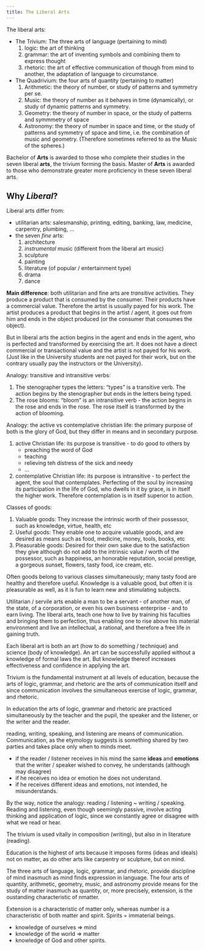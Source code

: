 ```yaml
---
title: The Liberal Arts
---
```


The liberal arts:

* The Trivium: The three arts of language (pertaining to mind)
  1. logic: the art of thinking
  2. grammar: the art of inventing symbols and combining them to express thought
  3. rhetoric: the art of effective communication of though from mind to another, 
     the adaptation of language to circumstance.
* The Quadrivium: the four arts of quantity (pertaining to matter)
  1. Arithmetic: the theory of number, or study of patterns and symmetry per se.
  2. Music: the theory of number as it behaves in time (dynamically), or study of dynamic patterns and symmetry.
  3. Geometry: the theory of number in space, or the study of patterns and symmmetry of space
  4. Astronomy: the theory of number in space and time, or the study of patterns and symmetry of space and time, i.e.
     the combination of music and geometry. (Therefore sometimes referred to as the Music of the spheres.)

Bachelor of **Arts** is awarded to those who complete their studies in the seven liberal **arts**, the trivium forming the basis.
Master of **Arts** is awarded to those who demonstrate greater more proficiency in these seven liberal arts.


## Why *Liberal*? 

Liberal arts differ from:

* utilitarian arts: salesmanship, printing, editing, banking, law, medicine, carpentry, plumbing, ...
* the seven *fine* arts: 
  1. architecture
  2. *instrumental* music (different from the liberal art music)
  3. sculpture
  4. painting
  5. literature (of popular / entertainment type)
  6. drama
  7. dance
  
**Main difference**: both utilitarian and fine arts are *transitive* activities. They produce a product 
that is consumed by the consumer. Their products have a commercial value. Therefore the artist is usually payed
for his work. 
The artist produces a product
that begins in the artist / agent, it goes out from him and ends in the object produced (or the consumer that 
consumes the object). 

But in liberal arts the action begins in the agent and ends in the agent, who is perfected and transformed
by exercising the art. It does not have a direct commercial or transactional value and the artist is not payed 
for his work. (Just like in the University students are not payed for their work, but on the contrary usually 
pay the instructors or the University).

Analogy: transitive and intransitive verbs:

1. The stenographer types the letters: "types" is a transitive verb. The action begins by the stenographer
   but ends in the letters being typed.
2. The rose blooms: "bloom" is an intransitive verb - the action begins in the rose and ends in the rose.
   The rose itself is transformed by the action of blooming. 

Analogy: the active vs contemplative christian life: the primary purpose of both is the glory of God, but
they differ in means and in secondary purpose.

1. active Christian life: its purpose is transitive - to do good to others by
   * preaching the word of God
   * teaching
   * relieving teh distress of the sick and needy
   * ...
2. contemplative Christian life: its purpose is intransitive - to perfect the agent, the soul that contemplates.
   Perfecting of the soul by increasing its participation in the life of God, who dwells in it by grace, is in
   itself the higher work. Therefore contemplation is in itself superior to action.

Classes of goods:

1. Valuable goods: They increase the intrinsic worth of their possessor, such as knowledge, virtue, health, etc
2. Useful goods: They enable one to acquire valuable goods, and are desired as means 
   such as food, medicine, money, tools, books, etc
3. Pleasurable goods: Desired for their own sake due to the satisfaction they give although do not add to the 
   intrinsic value / worth of the possessor, such as happiness, an honorable reputation, social prestige,
   a gorgeous sunset, flowers, tasty food, ice cream, etc. 

Often goods belong to various classes simultaneously; many tasty food are healthy and therefore useful. Knowledge
is a valuable good, but often it is pleasurable as well, as it is fun to learn new and stimulating subjects.

Utilitarian / servile arts enable a man to be a servant - of another man, of the state, of a corporation, or even
his own business enterprise - and to earn living. The liberal arts, teach one how to live by training his faculties
and bringing them to perfection, thus enabling one to rise above his material environment and live an intellectual,
a rational, and therefore a free life in gaining truth. 

Each liberal art is both an art (how to do something / technique) and science (body of knowledge). 
An art can be successfully applied without a knowledge of formal laws the art. But knowledge thereof 
increases effectiveness and confidence in applying the art. 

Trivium is the fundamental instrument at all levels of education, because the arts of logic, grammar, and rhetoric
are the arts of communication itself and since communication involves the simultaneous exercise of logic,
grammar, and rhetoric. 

In education the arts of logic, grammar and rhetoric are practiced simultaneously by the teacher and the pupil, 
the speaker and the listener, or the writer and the reader.

reading, writing, speaking, and listening are means of communication. Communication, as the etymology suggests 
is something shared by two parties and takes place only when to minds meet. 

* if the reader / listener receives in his mind the same **ideas** and **emotions** that the writer / speaker 
  wished to convey, he understands (although may disagree)
* if he receives no idea or emotion he does not understand.
* if he receives different ideas and emotions, not intended, he misunderstands. 


By the way, notice the analogy:
reading / listening ~ writing / speaking. Reading and listening, even though seemingly passive, involve acting thinking and 
application of logic, since we constantly agree or disagree with what we read or hear. 

The trivium is used vitally in composition (writing), but also in in literature (reading). 

Education is the highest of arts because it imposes forms (ideas and ideals) not on matter, as do other arts like carpentry
or sculpture, but on mind. 

The three arts of language, logic, grammar, and rhetoric, provide discipline of mind inasmuch as mind finds expression
in language. The four arts of quantity, arithmetic, geometry, music, and astronomy provide means for the study of matter
inasmuch as quantity, or, more precisely, extension, is the oustanding characteristic of nmatter. 

Extension is a characteristic of matter only, whereas number is a characteristic of both matter and spirit. 
Spirits = immaterial beings. 

* knowledge of ourselves $\Rightarrow$ mind
* knowledge of the world $\Rightarrow$ matter
* knowledge of God and other spirits.



